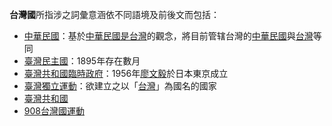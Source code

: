 '''台灣國'''所指涉之詞彙意涵依不同語境及前後文而包括：

* [[中華民國|中華民國]]：基於[[中華民國是台灣|中華民國是台灣]]的觀念，將目前管辖台灣的[[中華民國|中華民國]]與[[台灣|台灣]]等同
* [[臺灣民主國|臺灣民主國]]：1895年存在數月
* [[臺灣共和國臨時政府|臺灣共和國臨時政府]]：1956年[[廖文毅|廖文毅]]於日本東京成立
* [[臺灣獨立運動|臺灣獨立運動]]：欲建立之以「[[台灣共和國|台灣]]」為國名的國家
* [[臺灣共和國|臺灣共和國]]
* [[908台灣國運動|908台灣國運動]]

{{disambig|cat=三字大中華地區相關消歧義}}